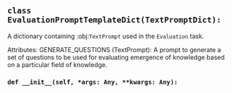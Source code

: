 <a id="camel.prompts.evaluation"></a>

<a id="camel.prompts.evaluation.EvaluationPromptTemplateDict"></a>

## `class EvaluationPromptTemplateDict(TextPromptDict):`

A dictionary containing :obj:`TextPrompt` used in the `Evaluation`
task.

Attributes:
GENERATE_QUESTIONS (TextPrompt): A prompt to generate a set of
questions to be used for evaluating emergence of knowledge based
on a particular field of knowledge.

<a id="camel.prompts.evaluation.EvaluationPromptTemplateDict.__init__"></a>

### `def __init__(self, *args: Any, **kwargs: Any):`
